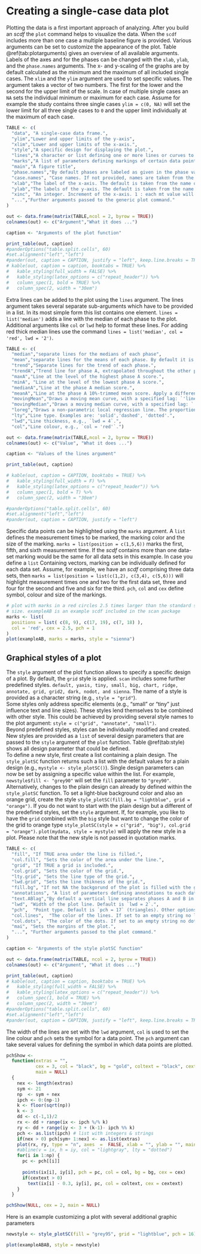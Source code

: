 
# Creating a single-case data plot

Plotting the data is a first important approach of analyzing. After you build an *scdf* the `plot` command helps to visualize the data. When the `scdf` includes more than one case a multiple baseline figure is provided. Various arguments can be set to customize the appearance of the plot. Table \@ref(tab:plotarguments) gives an overview of all available arguments.  
Labels of the axes and for the phases can be changed with the `xlab`, `ylab`, and the `phase.names` arguments. The x- and y-scaling of the graphs are by default calculated as the minimum and the maximum of all included single cases. The `xlim` and the `ylim` argument are used to set specific values. The argument takes a vector of two numbers. The first for the lower and the second for the upper limit of the scale. In case of multiple single cases an `NA` sets the individual minimum or maximum for each case. Assume for example the study contains three single cases `ylim = c(0, NA)` will set the lower limit for all three single cases to `0` and the upper limit individually at the maximum of each case.

```r

TABLE <- c(
  "data", "A single-case data frame.",
  "ylim","Lower and upper limits of the y-axis",
  "xlim","Lower and upper limits of the x-axis.",
  "style","A specific design for displaying the plot.",
  "lines","A character or list defining one or more lines or curves to be plotted.",
  "marks","A list of parameters defining markings of certain data points.",
  "main","A figure title",
  "phase.names","By default phases are labeled as given in the phase variable. Use this argument to specify different labels: `phase.names = c('Baseline', 'Intervention')`.",
  "case.names", "Case names. If not provided, names are taken from the scdf or left blank if the scdf does not contain case names.",
  "xlab","The label of the x-axis. The default is taken from the name of the measurement variable as provided by the scdf.",
  "ylab","The labels of the y-axis. The default is taken from the name of the dependent variable as provided by the scdf.",
  "xinc", "An integer. Increment of the x-axis. 1 : each mt value will be printed, 2 : every other value, 3 : every third values etc.",
  "...","Further arguments passed to the generic plot command."
)

out <- data.frame(matrix(TABLE,ncol = 2, byrow = TRUE))
colnames(out) <- c("Argument","What it does ...")

caption <- "Arguments of the plot function" 

print_table(out, caption)
#panderOptions("table.split.cells", 60)
#set.alignment("left","left")
#pander(out, caption = CAPTION, justify = "left", keep.line.breaks = TRUE)
# kable(out, caption = caption, booktabs = TRUE) %>%
#   kable_styling(full_width = FALSE) %>%
#   kable_styling(latex_options = c("repeat_header")) %>%
#   column_spec(1, bold = TRUE) %>%
#   column_spec(2, width = "30em")

```

Extra lines can be added to the plot using the `lines` argument. The lines argument takes several separate sub-arguments which have to be provided in a list. In its most simple form this list contains one element. `lines = list('median')` adds a line with the median of each phase to the plot. Additional arguments like `col` or `lwd` help to format these lines. For adding red thick median lines use the command `lines = list('median', col = 'red', lwd = '2')`.

```r
TABLE <- c(
  "median","separate lines for the medians of each phase",
  "mean","separate lines for the means of each phase. By default it is 10%-trimmed. Other trims can be set using a second parameter (e.g., `lines = list(mean = 0.2)` draws a 20%-trimmed mean line).",
  "trend","Separate lines for the trend of each phase.",
  "trendA","Trend line for phase A, extrapolated throughout the other phases",
  "maxA","Line at the level of the highest phase A score.",
  "minA", "Line at the level of the lowest phase A score.",
  "medianA","Line at the phase A median score.",
  "meanA","Line at the phase A 10%-trimmed mean score. Apply a different trim, by using the additional argument (e.g., `lines = list(meanA = 0.2)`).",
  "movingMean","Draws a moving mean curve, with a specified lag: `'lines = list(movingMean = 2)'`. Default is a lag 1 curve.",
  "movingMedian","Draws a moving median curve, with a specified lag: `'lines = list(movingMedian = 3).` Default is a lag 1 curve.",
  "loreg","Draws a non-parametric local regression line. The proportion of data influencing each data point can be specified using `lines = list('loreg' = 0.66)`. The default is 0.5.",
  "lty","Line type. Examples are: 'solid','dashed', 'dotted'.",
  "lwd","Line thickness, e.g., `lwd = 4`.",
  "col","Line colour, e.g., `col = 'red'`.")

out <- data.frame(matrix(TABLE,ncol = 2, byrow = TRUE))
colnames(out) <- c("Value", "What it does ...")

caption <- "Values of the lines argument" 

print_table(out, caption)

# kable(out, caption = CAPTION, booktabs = TRUE) %>%
#   kable_styling(full_width = F) %>%
#   kable_styling(latex_options = c("repeat_header")) %>%
#   column_spec(1, bold = T) %>%
#   column_spec(2, width = "30em")

#panderOptions("table.split.cells", 60)
#set.alignment("left","left")
#pander(out, caption = CAPTION, justify = "left")

```

Specific data points can be highlighted using the `marks` argument. A `list` defines the measurement times to be marked, the marking color and the size of the marking. `marks = list(position = c(1,5,6))` marks the first, fifth, and sixth measurement time. If the _scdf_ contains more than one data-set marking would be the same for all data sets in this example. In case you define a `list` Containing vectors, marking can be individually defined for each data set. Assume, for example, we have an _scdf_ comprising three data sets, then `marks = list(position = list(c(1,2), c(3,4), c(5,6)))` will highlight measurement times one and two for the first data set, three and four for the second and five and six for the third. `pch`, `col` and `cex` define symbol, colour and size of the markings.

```r
# plot with marks in a red circles 2.5 times larger than the standard symbol 
# size. exampleAB is an example scdf included in the scan package
marks <- list(
  positions = list( c(8, 9), c(17, 19), c(7, 18) ), 
  col = 'red', cex = 2.5, pch = 1
)
plot(exampleAB, marks = marks, style = "sienna")
```

## Graphical styles of a plot

The `style` argument of the plot function allows to specify a specific design of a plot. By default, the `grid` style is applied. `scan` includes some further predefined styles. `default, yaxis, tiny, small, big, chart, ridge, annotate, grid, grid2, dark, nodot, and sienna`. The name of a style is provided as a character string (e.g., `style = "grid"`).  
Some styles only address specific elements (e.g., "small" or "tiny" just influence text  and line sizes). These styles lend themselves to be combined with other style. This could be achieved by providing several style names to the plot argument: `style = c("grid", "annotate", "small")`.  
Beyond predefined styles, styles can be individually modified and created. New styles are provided as a `list` of several design parameters that are passed to the `style` argument of the `plot` function. Table \@ref(tab:style) shows all design parameter that could be defined.  
To define a new style, first create a list containing a plain design. The `style_plotSC` function returns such a list with the default values for a plain design (e.g., `mystyle <- style_plotSC()`). Single design parameters can now be set by assigning a specific value within the list. For example, `newstyle$fill <- "grey90"` will set the `fill` parameter to `"grey90"`. Alternatively, changes to the plain design can already by defined within the `style_plotSC` function. To set a light-blue background color and also an orange grid, create the style `style_plotSC(fill.bg = "lightblue", grid = "orange")`.
If you do not want to start with the plain design but a different of the predefined styles, set the `style` argument. If, for example, you like to have the `grid` combined with the `big` style but want to change the color of the grid to orange type `style_plotSC(style = c("grid", "big"), col.grid = "orange")`. `plot(mydata, style = mystyle)` will apply the new style in a plot. Please note that the new style is not passed in quotation marks.  

```r


TABLE <- c(
  "fill", "If TRUE area under the line is filled.", 
  "col.fill", "Sets the color of the area under the line.",
  "grid", "If TRUE a grid is included.",
  "col.grid", "Sets the color of the grid.",
  "lty.grid", "Sets the line type of the grid.",
  "lwd.grid", "Sets the line thikness of the grid.",
  "fill.bg", "If not NA the backgorund of the plot is filled with the given color.",
  "annotations", "A list of parameters defining annotations to each data point. This adds the score of each MT to your plot. `'pos'` Position of the annotations: 1 = below, 2 = left, 3 = above, 4 = right. `'col'` Color of the annotations. `'cex'` Size of the annotations. `'round'` rounds the values to the specified decimal. `annotations = list(pos = 3, col = 'brown', round = 1)` adds scores rounded to one decimal above the data point in brown color to the plot.",
  "text.ABlag","By default a vertical line separates phases A and B in the plot. Alternatively, you could print a character string between the two phases using this argument: `text.ABlag = 'Start'`.",
  "lwd", "Width of the plot line. Default is `lwd = 2`.",
  "pch",  "Point type. Default is `pch = 17` (triangles). Other options are for example: 16 (filled circles) or 'A' (uses the letter A).",
  "col.lines",  "The color of the lines. If set to an empty string no lines are drawn.",
  "col.dots",  "The color of the dots. If set to an empty string no dots are drawn.",
  "mai", "Sets the margins of the plot.",
  "...", "Further arguments passed to the plot command."
)

caption <- "Arguments of the style plotSC function" 

out <- data.frame(matrix(TABLE, ncol = 2, byrow = TRUE))
colnames(out) <- c("Argument", "What it does ...")

print_table(out, caption)
# kable(out, caption = caption, booktabs = TRUE) %>%
#   kable_styling(full_width = FALSE) %>%
#   kable_styling(latex_options = c("repeat_header")) %>%
#   column_spec(1, bold = TRUE) %>%
#   column_spec(2, width = "30em")
#panderOptions("table.split.cells", 60)
#set.alignment("left","left")
#pander(out, caption = CAPTION, justify = "left", keep.line.breaks = TRUE)

```

The width of the lines are set with the `lwd` argument, `col` is used to set the line colour and `pch` sets the symbol for a data point.
The `pch` argument can take several values for defining the symbol in which data points are plotted.

```r
pchShow <-
  function(extras = "",
           cex = 3, col = "black", bg = "gold", coltext = "black", cextext = 1.2,
           main = NULL)
  {
    nex <- length(extras)
    sym <- 21
    np  <- sym + nex
    ipch <- 0:(np-1)
    k <- floor(sqrt(np))
    k <- 3
    dd <- c(-1,1)/2
    rx <- dd + range(ix <- ipch %/% k)
    ry <- dd + range(iy <- 3 + (k-1)- ipch %% k)
    pch <- as.list(ipch) # list with integers & strings
    if(nex > 0) pch[sym+ 1:nex] <- as.list(extras)
    plot(rx, ry, type = "n", axes  =  FALSE, xlab = "", ylab = "", main = main, bg = "grey")
    #abline(v = ix, h = iy, col = "lightgray", lty = "dotted")
    for(i in 1:np) {
      pc <- pch[[i]]
    
      points(ix[i], iy[i], pch = pc, col = col, bg = bg, cex = cex)
      if(cextext > 0)
        text(ix[i] - 0.3, iy[i], pc, col = coltext, cex = cextext)
    }
  }

pchShow(NULL, cex = 2, main = NULL)

```

Here is an example customizing a plot with several additional graphic parameters

```r
newstyle <- style_plotSC(fill = "grey95", grid = "lightblue", pch = 16)

plot(exampleABAB, style = newstyle)
```

